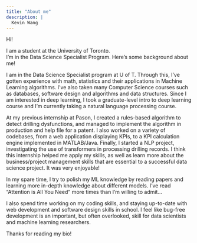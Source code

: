 ```yaml
---
title: "About me"
description: |
  Kevin Wang
---
```


Hi!

I am a student at the University of Toronto.<br>
I'm in the Data Science Specialist Program. Here's some background about me!

I am in the Data Science Specialist program at U of T. Through this, I've gotten experience with math, statistics and their applications in Machine Learning algorithms. I've also taken many Computer Science courses such as databases, software design and algorithms and data structures. Since I am interested in deep learning, I took a graduate-level intro to deep learning course and I'm currently taking a natural language processing course.

At my previous internship at Pason, I created a rules-based algorithm to detect drilling dysfunctions, and managed to implement the algorithm in production and help file for a patent. I also worked on a variety of codebases, from a web application displaying KPIs, to a KPI calculation engine implemented in MATLAB/Java. Finally, I started a NLP project, investigating the use of transformers in processing drilling records. I think this internship helped me apply my skills, as well as learn more about the business/project management skills that are essential to a successful data science project. It was very enjoyable!

In my spare time, I try to polish my ML knowledge by reading papers and learning more in-depth knowledge about different models. I've read "Attention is All You Need" more times than I'm willing to admit...

I also spend time working on my coding skills, and staying up-to-date with web development and software design skills in school. I feel like bug-free development is an important, but often overlooked, skill for data scientists and machine learning researchers.

Thanks for reading my bio!

